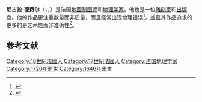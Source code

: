 {{Infobox person
| name        = 尼古拉·德费尔<br>Nicolas de Fer
| image       = Portrait - Nicolas de Fer.png
| alt         = 
| caption     = 
| birth_date  = 1646
| birth_place = 
| death_date  = 1720年10月25日
| death_place = 法国[[巴黎|巴黎]]
| nationality = [[法國|法國]]
| occupation  = [[地图学|地图学家]]、[[地理學家|地理學家]]、[[雕版|雕刻家]]、[[出版商|出版商]]
| parents     = 
}} 
'''尼古拉·德费尔'''（{{lang-fr|Nicolas de Fer}}，{{IPA-fr|nikɔla də fɛʁ}}，{{bd|1646年||1720年|10月25日}}）是法国[[地图学|地圖制图师]]和[[地理學家|地理学家]]。他也是一位[[雕版|雕刻家]]和[[出版商|出版商]]。他的作品更注重数量而非质量，而且经常出现地理错误<ref name="geographicus">{{Cite web|title=The De Fer Family|url=http://www.geographicus.com/mm5/merchant.mvc?Screen=CAD&Product_Code=defer|accessdate=5 January 2013|publisher=Geographicus|archiveurl=https://archive.today/20130216030003/http://www.geographicus.com/mm5/merchant.mvc?Screen=CAD&Product_Code=defer|archivedate=16 February 2013}}</ref>，並且其作品追求的更多的是艺术性而非准确性<ref name="mapcarte">{{Cite web|title=Cartographers|url=http://www.mapcarte.com/cartographers.html#defer|accessdate=5 January 2013|publisher=Mapcarte.com|archiveurl=https://web.archive.org/web/20120730112132/http://www.mapcarte.com/cartographers.html#defer|archivedate=30 July 2012}}</ref>。

== 参考文献 ==
{{Reflist|2}}

[[Category:18世紀法國人|Category:18世紀法國人]]
[[Category:17世紀法國人|Category:17世紀法國人]]
[[Category:法国地理学家|Category:法国地理学家]]
[[Category:1720年逝世|Category:1720年逝世]]
[[Category:1646年出生|Category:1646年出生]]